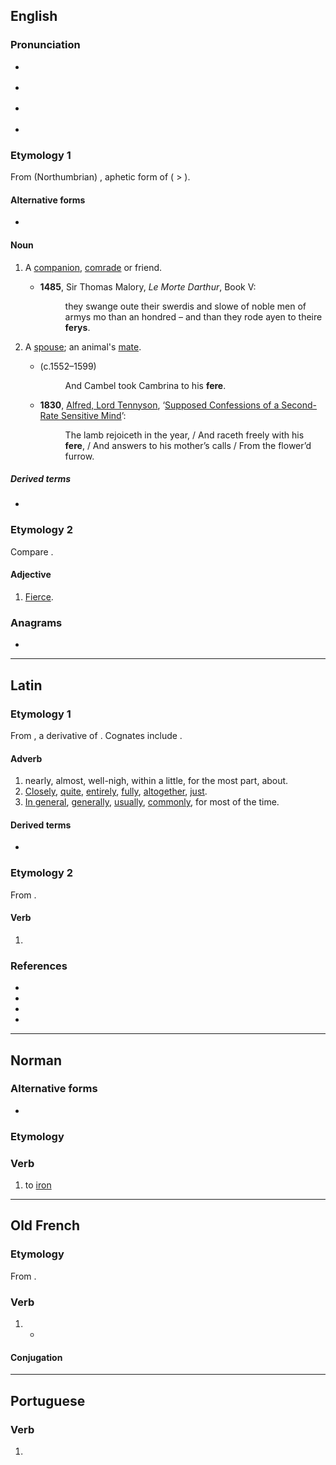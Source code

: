==English==

===Pronunciation===
* {{a|RP}} {{IPA|/fɪə/|lang=en}}
* {{a|GenAm}} {{IPA|/fɪɹ/|lang=en}}
* {{a|Scotland}} {{IPA|/fiːɹ/|lang=en}}
* {{homophones|fear|lang=en}}

===Etymology 1===
From (Northumbrian) {{inh|en|ang|fǣra}}, aphetic form of {{m|ang|ġefēra}} ( > {{cog|enm|y-fere}}).

====Alternative forms====
* {{alter|en|pheer}} <!--in Spenser-->

====Noun====
{{en-noun}}

# {{lb|en|dialectal|or|obsolete}} A [[companion]], [[comrade]] or friend.
#* '''1485''', Sir Thomas Malory, ''Le Morte Darthur'', Book V:
#*: they swange oute their swerdis and slowe of noble men of armys mo than an hondred – and than they rode ayen to theire '''ferys'''.
# {{lb|en|archaic}} A [[spouse]]; an animal's [[mate]].
#* {{w|Edmund Spenser}} (c.1552–1599)
#*: And Cambel took Cambrina to his '''fere'''.
#* '''1830''', [[w:Alfred_Tennyson%2C_1st_Baron_Tennyson|Alfred, Lord Tennyson]], ‘[http://www.telelib.com/authors/T/TennysonAlfred/verse/juvenilia/supposedconfessions.html Supposed Confessions of a Second-Rate Sensitive Mind]’:
#*: The lamb rejoiceth in the year, / And raceth freely with his '''fere''', / And answers to his mother’s calls / From the flower’d furrow.

=====Derived terms=====
* {{l|en|ferede}}

===Etymology 2===
Compare {{cog|la|ferus|t=wild}}.

====Adjective====
{{en-adj}}

# {{lb|en|obsolete}} [[fierce|Fierce]].

{{Webster 1913}}

===Anagrams===
* {{anagrams|en|a=eefr|-free|Free|feer|free|reef}}

----

==Latin==

===Etymology 1===
From {{der|la|ine-pro|*dʰer-o-|t=tight, close by}}, a derivative of {{m|ine-pro|*dʰer-|t=to hold}}. Cognates include {{m|la|firmus}}.

====Adverb====
{{la-adv|ferē|-}}

# nearly, almost, well-nigh, within a little, for the most part, about.
# [[closely|Closely]], [[quite]], [[entirely]], [[fully]], [[altogether]], [[just]].
# [[in general|In general]], [[generally]], [[usually]], [[commonly]], for most of the time.

====Derived terms====
* {{l|la|fermē}}

===Etymology 2===
From {{m|la|for}}.

====Verb====
{{la-verb-form|fēre}}

# {{inflection of|for||2|s|pres|actv|subj|lang=la}}

===References===
* {{R:L&S}}
* {{R:Elementary Lewis}}
* {{R:Gaffiot}}
* {{R:M&A}}

----

==Norman==

===Alternative forms===
* {{alter|nrf|féther||Jersey}}

===Etymology===
{{rfe|lang=nrf}}

===Verb===
{{nrf-verb}}

# {{lb|nrf|Sark}} to [[iron]]

----

==Old French==

===Etymology===
From {{inh|fro|la|facio|faciō, facere}}.

===Verb===
{{head|fro|verb}}

# {{alternative form of|faire|lang=fro}}
#* {{quote-book|lang=fro|year=circa 1180,|title=[[s:fr:Perceval ou le conte du Graal|Perceval ou le conte du Graal]]|author=[[wikipedia:Chrétien de Troyes|Chrétien de Troyes]]|passage=Sire, vostre prisoniers sui<br />por '''fere''' ce que vos voldroiz|translation=Sire, I am your prisoner<br />To do what you desire}}

====Conjugation====
{{fro-conj-faire|repl=fai/fe}}

----

==Portuguese==

===Verb===
{{head|pt|verb form}}

# {{pt-verb-form-of|ferir}}